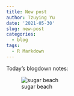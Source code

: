 ```yaml
---
title: New post
author: Tzuying Yu
date: '2021-05-30'
slug: new-post
categories:
  - blog
tags:
  - R Markdown
---
```

Today's blogdown notes:

![sugar beach](images/IMG_0885.JPG)
